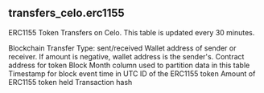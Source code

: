 ## transfers_celo.erc1155 
ERC1155 Token Transfers on Celo. This table is updated every 30 minutes.

<ParamField path="blockchain">
Blockchain
</ParamField>
<ParamField path="transfer_type">
Transfer Type: sent/received
</ParamField>
<ParamField path="wallet_address">
Wallet address of sender or receiver. If amount is negative, wallet address is the sender&#x27;s.
</ParamField>
<ParamField path="token_address">
Contract address for token
</ParamField>
<ParamField path="block_month">
Block Month column used to partition data in this table
</ParamField>
<ParamField path="block_time">
Timestamp for block event time in UTC
</ParamField>
<ParamField path="token_id">
ID of the ERC1155 token
</ParamField>
<ParamField path="amount">
Amount of ERC1155 token held
</ParamField>
<ParamField path="tx_hash">
Transaction hash
</ParamField>
